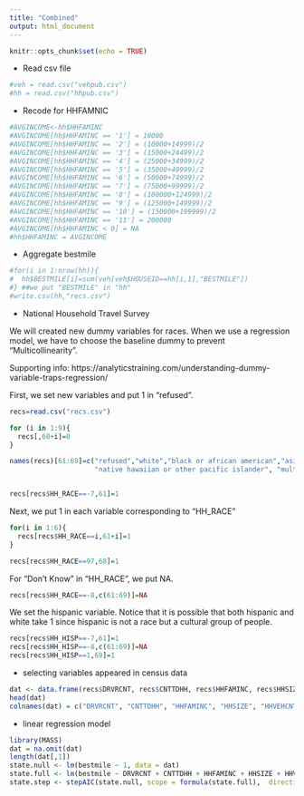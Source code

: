 ```yaml
---
title: "Combined"
output: html_document
---
```


```r
knitr::opts_chunk$set(echo = TRUE)
```

* Read csv file
```r
#veh = read.csv("vehpub.csv")
#hh = read.csv("hhpub.csv")
```

* Recode for HHFAMNIC
```r
#AVGINCOME<-hh$HHFAMINC
#AVGINCOME[hh$HHFAMINC == '1'] = 10000
#AVGINCOME[hh$HHFAMINC == '2'] = (10000+14999)/2
#AVGINCOME[hh$HHFAMINC == '3'] = (15000+24499)/2
#AVGINCOME[hh$HHFAMINC == '4'] = (25000+34999)/2
#AVGINCOME[hh$HHFAMINC == '5'] = (35000+49999)/2
#AVGINCOME[hh$HHFAMINC == '6'] = (50000+74999)/2
#AVGINCOME[hh$HHFAMINC == '7'] = (75000+99999)/2
#AVGINCOME[hh$HHFAMINC == '8'] = (100000+124999)/2
#AVGINCOME[hh$HHFAMINC == '9'] = (125000+149999)/2
#AVGINCOME[hh$HHFAMINC == '10'] = (150000+199999)/2
#AVGINCOME[hh$HHFAMINC == '11'] = 200000
#AVGINCOME[hh$HHFAMINC < 0] = NA
#hh$HHFAMINC = AVGINCOME
```

* Aggregate bestmile 
```r
#for(i in 1:nrow(hh)){
#  hh$BESTMILE[i]=sum(veh[veh$HOUSEID==hh[i,1],"BESTMILE"])
#} ##we put "BESTMILE" in "hh"
#write.csv(hh,"recs.csv")
```

* National Household Travel Survey

We will created new dummy variables for races. When we use a regression model, we have to choose the baseline dummy to prevent "Multicollinearity". 

Supporting info: https://analyticstraining.com/understanding-dummy-variable-traps-regression/


First, we set new variables and put 1 in "refused". 
```r
recs=read.csv("recs.csv")

for (i in 1:9){
  recs[,60+i]=0
}

names(recs)[61:69]=c("refused","white","black or african american","asian","american indian or alaska native",
                     "native hawaiian or other pacific islander", "multiple respones selected", "others","hispanic")


recs[recs$HH_RACE==-7,61]=1

```


Next, we put 1 in each variable corresponding to "HH_RACE"
```r
for(i in 1:6){
  recs[recs$HH_RACE==i,61+i]=1
}
```

```r
recs[recs$HH_RACE==97,68]=1
```

For "Don't Know" in "HH_RACE", we put NA.
```r
recs[recs$HH_RACE==-8,c(61:69)]=NA
```


We set the hispanic variable. Notice that it is possible that both hispanic and white take 1 since hispanic is not a race but a cultural group of people.
```r
recs[recs$HH_HISP==-7,61]=1
recs[recs$HH_HISP==-8,c(61:69)]=NA
recs[recs$HH_HISP==1,69]=1
```

* selecting variables appeared in census data
```r
dat <- data.frame(recs$DRVRCNT, recs$CNTTDHH, recs$HHFAMINC, recs$HHSIZE, recs$HHVEHCNT, recs$white, recs$BESTMILE)
head(dat)
colnames(dat) = c("DRVRCNT", "CNTTDHH", "HHFAMINC", "HHSIZE", "HHVEHCNT", "white", "bestmile")
```

* linear regression model
```r
library(MASS)
dat = na.omit(dat)
length(dat[,1])
state.null <- lm(bestmile ~ 1, data = dat)
state.full <- lm(bestmile ~ DRVRCNT + CNTTDHH + HHFAMINC + HHSIZE + HHVEHCNT + white, data=dat)
state.step <- stepAIC(state.null, scope = formula(state.full),  direction = "forward")
```

